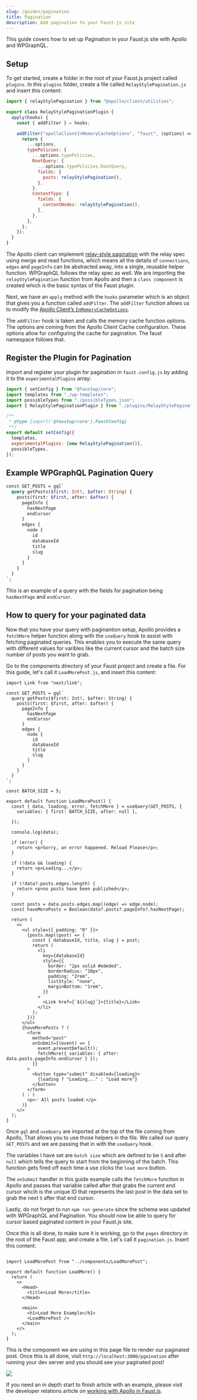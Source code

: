 ```yaml
---
slug: /guides/pagination
title: Pagination
description: Add pagination to your Faust.js site
---
```


This guide covers how to set up Pagination in your Faust.js site with Apollo and WPGraphQL.

## Setup

To get started, create a folder in the root of your Faust.js project called `plugins`.  In this `plugins` folder, create a file called `RelayStylePagination.js` and insert this content:

```js
import { relayStylePagination } from "@apollo/client/utilities";

export class RelayStylePaginationPlugin {
  apply(hooks) {
    const { addFilter } = hooks;

    addFilter("apolloClientInMemoryCacheOptions", "faust", (options) => {
      return {
        ...options,
        typePolicies: {
          ...options.typePolicies,
          RootQuery: {
            ...options.typePolicies.RootQuery,
            fields: {
              posts: relayStylePagination(),
            },
          },
          ContentType: {
            fields: {
              contentNodes: relayStylePagination(),
            },
          },
        },
      };
    });
  }
}
```
The Apollo client can implement [relay-style pagination](https://www.apollographql.com/docs/react/pagination/cursor-based/) with the relay spec using merge and read functions, which means all the details of `connections`, `edges` and `pageInfo` can be abstracted away, into a single, reusable helper function. WPGraphQL follows the relay spec as well.
We are importing the `relayStylePagination` function from Apollo and then a `class component` is created which is the basic syntax of the Faust plugin.

Next, we have an `apply` method with the `hooks` parameter which is an object that gives you a function called `addFilter`. The `addFilter` function allows us to modify the [Apollo Client’s `InMemoryCacheOptions`](https://www.apollographql.com/docs/react/caching/cache-configuration/).

The `addFilter` hook is taken and calls the memory cache function options. The options are coming from the Apollo Client Cache configuration. These options allow for configuring the cache for  pagination. The faust namespace follows that.

## Register the Plugin for Pagination

Import and register your plugin for pagination in `faust.config.js` by adding it to the `experimentalPlugins` array:

```js
import { setConfig } from "@faustwp/core";
import templates from "./wp-templates";
import possibleTypes from "./possibleTypes.json";
import { RelayStylePaginationPlugin } from "./plugins/RelayStylePagination";

/**
 * @type {import('@faustwp/core').FaustConfig}
 **/
export default setConfig({
  templates,
  experimentalPlugins: [new RelayStylePagination()],
  possibleTypes,
});
```

## Example WPGraphQL Pagination Query

```graphql
const GET_POSTS = gql`
  query getPosts($first: Int!, $after: String) {
    posts(first: $first, after: $after) {
      pageInfo {
        hasNextPage
        endCursor
      }
      edges {
        node {
          id
          databaseId
          title
          slug
        }
      }
    }
  }
`;
```
This is an example of a query with the fields for pagination being `hasNextPage` and `endCursor`.

## How to query for your paginated data

Now that you have your query with paginantion setup, Apollo provides a `fetchMore` helper function along with the `useQuery` hook to assist with fetching paginated queries.  This enables you to execute the same query with different values for varibles like the current cursor and the batch size number of posts you want to grab.

Go to the components directory of your Faust project and create a file.  For this guide, let's call it `LoadMorePost.js`, and insert this content:

```import { useQuery, gql } from "@apollo/client";
import Link from "next/link";

const GET_POSTS = gql`
  query getPosts($first: Int!, $after: String) {
    posts(first: $first, after: $after) {
      pageInfo {
        hasNextPage
        endCursor
      }
      edges {
        node {
          id
          databaseId
          title
          slug
        }
      }
    }
  }
`;

const BATCH_SIZE = 5;

export default function LoadMorePost() {
  const { data, loading, error, fetchMore } = useQuery(GET_POSTS, {
    variables: { first: BATCH_SIZE, after: null },
    
  });

  console.log(data);

  if (error) {
    return <p>Sorry, an error happened. Reload Please</p>;
  }

  if (!data && loading) {
    return <p>Loading...</p>;
  }

  if (!data?.posts.edges.length) {
    return <p>no posts have been published</p>;
  }

  const posts = data.posts.edges.map((edge) => edge.node);
  const haveMorePosts = Boolean(data?.posts?.pageInfo?.hasNextPage);

  return (
    <>
      <ul style={{ padding: "0" }}>
        {posts.map((post) => {
          const { databaseId, title, slug } = post;
          return (
            <li
              key={databaseId}
              style={{
                border: "2px solid #ededed",
                borderRadius: "10px",
                padding: "2rem",
                listStyle: "none",
                marginBottom: "1rem",
              }}
            >
              <Link href={`${slug}`}>{title}</Link>
            </li>
          );
        })}
      </ul>
      {haveMorePosts ? (
        <form
          method="post"
          onSubmit={(event) => {
            event.preventDefault();
            fetchMore({ variables: { after: data.posts.pageInfo.endCursor } });
          }}
        >
          <button type="submit" disabled={loading}>
            {loading ? "Loading..." : "Load more"}
          </button>
        </form>
      ) : (
        <p>✅ All posts loaded.</p>
      )}
    </>
  );
}

  ```
Once `gql` and `useQuery` are imported at the top of the file coming from Apollo, That allows you to use those helpers in the file.  We called our query `GET_POSTS` and we are passing that in with the `useQuery` hook.  
  
The variables I have set are `batch size` which are defined to be `5` and after `null` which tells the query to start from the beginning of the batch.  This function gets fired off each time a use clicks the `load more` button.
  
The `onSubmit` handler in this guide example calls the `fetchMore` function in Apollo and passes that variable called after that grabs the current end cursor whcih is the unique ID that represents the last post in the data set to grab the next `5` after that end cursor.
  
  
Lastly, do not forget to run `npm run generate` since the schema was updated with WPGraphQL and Pagination.  You should now be able to query for cursor based paginated content in your Faust.js site.

Once this is all done, to make sure it is working, go to the `pages` directory in the root of the Faust app, and create a file.  Let's call it `pagination.js`.  Insert this content:

```import Head from "next/head";

import LoadMorePost from "../components/LoadMorePost";

export default function LoadMore() {
  return (
    <>
      <Head>
        <title>Load More</title>
      </Head>

      <main>
        <h1>Load More Example</h1>
        <LoadMorePost />
      </main>
    </>
  );
}
```

This is the component we are using in this page file to render our paginated post.  Once this is all done, visit `http://localhost:3000/pgaination` after running your dev server and you should see your paginated post!

![](https://devrel.wpenginepowered.com/wp-content/uploads/2023/02/ScreenFlow-2.gif)

If you need an in depth start to finish article with an example, please visit the developer relations article on [working with Apollo in Faust.js](https://developers.wpengine.com/blog/working-with-the-apollo-client-in-faust-js).



